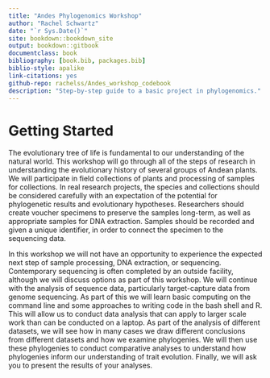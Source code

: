 ```yaml
--- 
title: "Andes Phylogenomics Workshop"
author: "Rachel Schwartz"
date: "`r Sys.Date()`"
site: bookdown::bookdown_site
output: bookdown::gitbook
documentclass: book
bibliography: [book.bib, packages.bib]
biblio-style: apalike
link-citations: yes
github-repo: rachelss/Andes_workshop_codebook
description: "Step-by-step guide to a basic project in phylogenomics."
---
```


# Getting Started

The evolutionary tree of life is fundamental to our understanding of the natural world.
This workshop will go through all of the steps of research in understanding the evolutionary history of several groups of Andean plants.
We will participate in field collections of plants and processing of samples for collections.
In real research projects, the species and collections should be considered carefully
with an expectation of the potential for phylogenetic results and evolutionary hypotheses.
Researchers should create voucher specimens to preserve the samples long-term,
as well as appropriate samples for DNA extraction. 
Samples should be recorded and given a unique identifier, in order to connect the specimen to the sequencing data.

In this workshop we will not have an opportunity to experience the expected next step of 
sample processing, DNA extraction, or sequencing.
Contemporary sequencing is often completed by an outside facility, although we will discuss options as part of this workshop.
We will continue with the analysis of sequence data,
particularly target-capture data from genome sequencing.
As part of this we will learn basic computing on the command line
and some approaches to writing code in the bash shell and R.
This will allow us to conduct data analysis that can apply to larger scale work than can be conducted on a laptop.
As part of the analysis of different datasets, we will see how in many cases we draw different conclusions from different datasets and how we examine phylogenies.
We will then use these phylogenies to conduct comparative analyses to understand how phylogenies inform our understanding of trait evolution.
Finally, we will ask you to present the results of your analyses.
